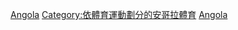 {{Commons category|Handball in Angola}}

[[Category:各國手球|Angola]]
[[Category:依體育運動劃分的安哥拉體育|Category:依體育運動劃分的安哥拉體育]]
[[Category:非洲手球|Angola]]